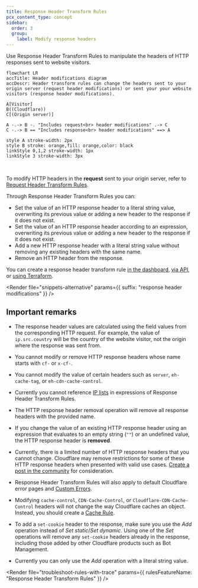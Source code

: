 ```yaml
---
title: Response Header Transform Rules
pcx_content_type: concept
sidebar:
  order: 3
  group:
    label: Modify response headers
---
```



Use Response Header Transform Rules to manipulate the headers of HTTP responses sent to website visitors.

```mermaid
flowchart LR
accTitle: Header modifications diagram
accDescr: Header transform rules can change the headers sent to your origin server (request header modifications) or sent your your website visitors (response header modifications).

A[Visitor]
B((Cloudflare))
C[(Origin server)]

A -.-> B -. "Includes request<br> header modifications" .-> C
C -.-> B == "Includes response<br> header modifications" ==> A

style A stroke-width: 2px
style B stroke: orange,fill: orange,color: black
linkStyle 0,1,2 stroke-width: 1px
linkStyle 3 stroke-width: 3px
```

<br />

To modify HTTP headers in the **request** sent to your origin server, refer to [Request Header Transform Rules](/rules/transform/request-header-modification/).

Through Response Header Transform Rules you can:

- Set the value of an HTTP response header to a literal string value, overwriting its previous value or adding a new header to the response if it does not exist.
- Set the value of an HTTP response header according to an expression, overwriting its previous value or adding a new header to the response if it does not exist.
- Add a new HTTP response header with a literal string value without removing any existing headers with the same name.
- Remove an HTTP header from the response.

You can create a response header transform rule [in the dashboard](/rules/transform/response-header-modification/create-dashboard/), [via API](/rules/transform/response-header-modification/create-api/), or [using Terraform](/terraform/additional-configurations/transform-rules/#create-a-response-header-transform-rule).

<Render
	file="snippets-alternative"
	params={{ suffix: "response header modifications" }}
/>

## Important remarks

- The response header values are calculated using the field values from the corresponding HTTP request. For example, the value of `ip.src.country` will be the country of the website visitor, not the origin where the response was sent from.

- You cannot modify or remove HTTP response headers whose name starts with `cf-` or `x-cf-`.

- You cannot modify the value of certain headers such as `server`, `eh-cache-tag`, or `eh-cdn-cache-control`.

- Currently you cannot reference [IP lists](/waf/tools/lists/custom-lists/#lists-with-ip-addresses-ip-lists) in expressions of Response Header Transform Rules.

- The HTTP response header removal operation will remove all response headers with the provided name.

- If you change the value of an existing HTTP response header using an expression that evaluates to an empty string (`""`) or an undefined value, the HTTP response header is **removed**.

- Currently, there is a limited number of HTTP response headers that you cannot change. Cloudflare may remove restrictions for some of these HTTP response headers when presented with valid use cases. [Create a post in the community](https://community.cloudflare.com) for consideration.

- Response Header Transform Rules will also apply to default Cloudflare error pages and [Custom Errors](/rules/custom-errors/).

- Modifying `cache-control`, `CDN-Cache-Control`, or `Cloudflare-CDN-Cache-Control` headers will not change the way Cloudflare caches an object. Instead, you should create a [Cache Rule](/cache/how-to/cache-rules/).

- To add a `set-cookie` header to the response, make sure you use the _Add_ operation instead of _Set static_/_Set dynamic_. Using one of the _Set_ operations will remove any `set-cookie` headers already in the response, including those added by other Cloudflare products such as Bot Management.

- Currently you can only use the _Add_ operation with a literal string value.

<Render
	file="troubleshoot-rules-with-trace"
	params={{ rulesFeatureName: "Response Header Transform Rules" }}
/>
